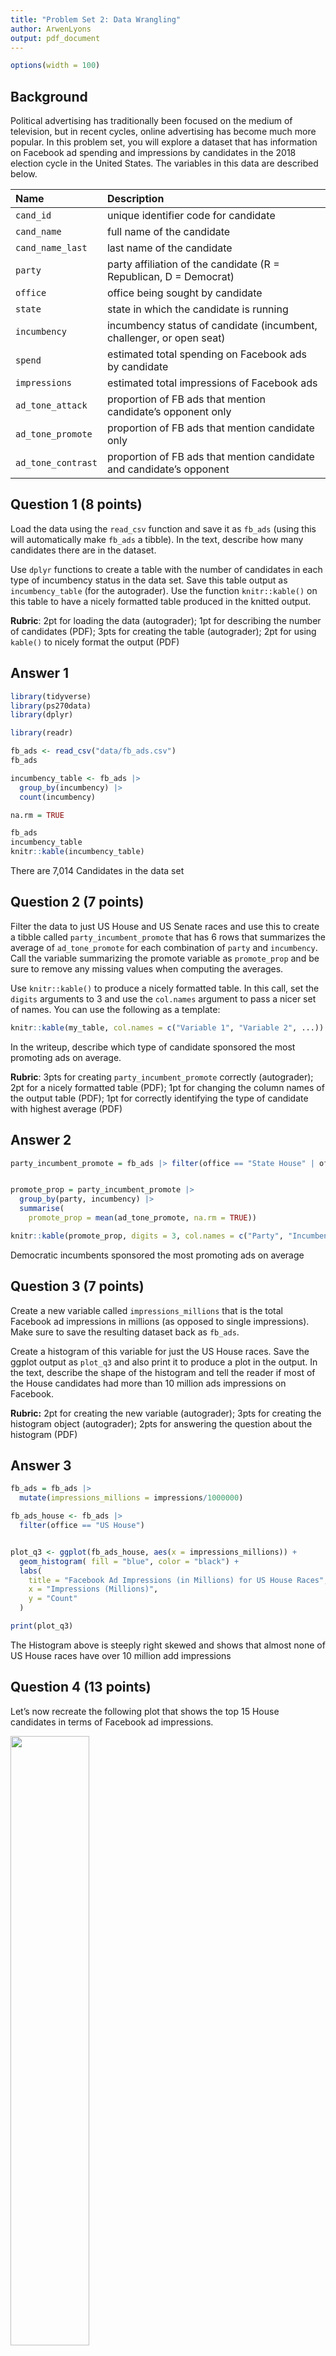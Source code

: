 ```yaml
---
title: "Problem Set 2: Data Wrangling"
author: ArwenLyons
output: pdf_document
---
```



```r
options(width = 100)
```

## Background

Political advertising has traditionally been focused on the medium of television, but in recent cycles, online advertising has become much more popular. In this problem set, you will explore a dataset that has information on Facebook ad spending and impressions by candidates in the 2018 election cycle in the United States. The variables in this data are described below. 



| Name               | Description                                                          |
|:-------------------|:---------------------------------------------------------------------|
| `cand_id`          | unique identifier code for candidate                                 |
| `cand_name`        | full name of the candidate                                           |
| `cand_name_last`   | last name of the candidate                                           |
| `party`            | party affiliation of the candidate (R = Republican, D = Democrat)    |
| `office`           | office being sought by candidate                                     |
| `state`            | state in which the candidate is running                              |
| `incumbency`       | incumbency status of candidate (incumbent, challenger, or open seat) |
| `spend`            | estimated total spending on Facebook ads by candidate                |
| `impressions`      | estimated total impressions of Facebook ads                          |
| `ad_tone_attack`   | proportion of FB ads that mention candidate's opponent only          |
| `ad_tone_promote`  | proportion of FB ads that mention candidate only                     |
| `ad_tone_contrast` | proportion of FB ads that mention candidate and candidate's opponent |




\newpage

## Question 1 (8 points)

Load the data using the `read_csv` function and save it as `fb_ads` (using this will automatically make `fb_ads` a tibble). In the text, describe how many candidates there are in the dataset. 

Use `dplyr` functions to create a table with the number of candidates in each type of incumbency status in the data set. Save this table output as `incumbency_table` (for the autograder). Use the function `knitr::kable()` on this table to have a nicely formatted table produced in the knitted output. 

 **Rubric**: 2pt for loading the data (autograder); 1pt for describing the number of candidates (PDF); 3pts for creating the table (autograder); 2pt for using `kable()` to nicely format the output (PDF)

## Answer 1
```r
library(tidyverse)
library(ps270data)
library(dplyr)

library(readr)
```


```r
fb_ads <- read_csv("data/fb_ads.csv")
fb_ads
```


```r
incumbency_table <- fb_ads |>
  group_by(incumbency) |> 
  count(incumbency)

na.rm = TRUE

fb_ads
incumbency_table
knitr::kable(incumbency_table)
```

There are 7,014 Candidates in the data set


\newpage

## Question 2 (7 points)

Filter the data to just US House and US Senate races and use this to create a tibble called `party_incumbent_promote` that has 6 rows that summarizes the average of `ad_tone_promote` for each combination of `party` and `incumbency`. Call the variable summarizing the promote variable as `promote_prop` and be sure to remove any missing values when computing the averages. 

Use `knitr::kable()` to produce a nicely formatted table. In this call, set the `digits` arguments to 3 and use the `col.names` argument to pass a nicer set of names. You can use the following as a template:

```r
knitr::kable(my_table, col.names = c("Variable 1", "Variable 2", ...))
```

In the writeup, describe which type of candidate sponsored the most promoting ads on average. 

 **Rubric**: 3pts for creating `party_incumbent_promote` correctly (autograder); 2pt for a nicely formatted table (PDF); 1pt for changing the column names of the output table (PDF); 1pt for correctly identifying the type of candidate with highest average (PDF)

## Answer 2
```r
party_incumbent_promote = fb_ads |> filter(office == "State House" | office == "State Senate") 


promote_prop = party_incumbent_promote |>
  group_by(party, incumbency) |>
  summarise(
    promote_prop = mean(ad_tone_promote, na.rm = TRUE)) 

knitr::kable(promote_prop, digits = 3, col.names = c("Party", "Incumbency", "Promote_Prop"))

```
Democratic incumbents sponsored the most promoting ads on average

\newpage

## Question 3 (7 points)


Create a new variable called `impressions_millions` that is the total Facebook ad impressions in millions (as opposed to single impressions). Make sure to save the resulting dataset back as `fb_ads`.

Create a histogram of this variable for just the US House races. Save the ggplot output as `plot_q3` and also print it to produce a plot in the output. In the text, describe the shape of the histogram and tell the reader if most of the House candidates had more than 10 million ads impressions on Facebook. 

 **Rubric:** 2pt for creating the new variable (autograder); 3pts for creating the histogram object (autograder); 2pts for answering the question about the histogram (PDF)

## Answer 3

```r
fb_ads = fb_ads |>
  mutate(impressions_millions = impressions/1000000)

fb_ads_house <- fb_ads |>
  filter(office == "US House") 


plot_q3 <- ggplot(fb_ads_house, aes(x = impressions_millions)) +
  geom_histogram( fill = "blue", color = "black") +
  labs(
    title = "Facebook Ad Impressions (in Millions) for US House Races",
    x = "Impressions (Millions)",
    y = "Count"
  )

print(plot_q3)
```
The Histogram above is steeply right skewed and shows that almost none of US House races have over 10 million add impressions 
\newpage

## Question 4 (13 points)

Let's now recreate the following plot that shows the top 15 House candidates in terms of Facebook ad impressions. 

![](figures/house-spenders.png){width="50%"}

You should save the `ggplot` output as `fb_top_plot`. You should also write `fb_top_plot` on its own line in the chunk to produce the actual plot. The key features of this graph that you should replicate for the autograder are:

- The barplot should have candidate last names on the y-axis and the `impressions_millions` variable from question 3 on the x-axis. 
- The data feeding into the `ggplot` call should only have US House candidates and only the candidates with the highest 15 `impressions_millions` values. 
- The y-axis should be ordered in ascending values of `impressions_millions` so that the lowest values are at the bottom. You may want to manipulate `cand_name_last` to achieve this. 
- The fill color of the bar plot should be mapped to the `party` variable (but not globally!). 

You do not need to exactly match the labels, but you should have informative labels. The color does not need to match, but if you want to change the fill colors, you can use the `scale_fill_manual(values = c(R = "red", D = "blue"))` function (where you can change the red and blue to whatever you want). 

 **Rubric:** 3pts for correct axes (autograder); 3pts for correct data fed into `ggplot` (autograder); 3pts for the correct ordering of the y-axis (PDF); 3pts for fill being mapped to `party` (autograder); 1pt for plot being in knitted output and having informative labels (PDF)

## Answer 4

```r
top_15_house <- fb_ads |>
  filter(office == "US House") |>
  arrange(desc(impressions_millions)) |>
  slice(1:15) 


top_15_house <- top_15_house |>
  mutate(cand_name_last = reorder(cand_name_last, impressions_millions))

fb_top_plot <- ggplot(top_15_house, aes(x = impressions_millions, y = cand_name_last, fill = party)) +
  geom_bar(stat = "identity") + 
  scale_fill_manual(values = c(R = "red", D = "steelblue")) + 
  labs(
    title = "Top 15 US House Candidates by Facebook Ad Impressions",
    x = "Ad Impressions In Millions",
    y = "Candidate Last Name")

fb_top_plot

```


\newpage

# Code

```r

```
